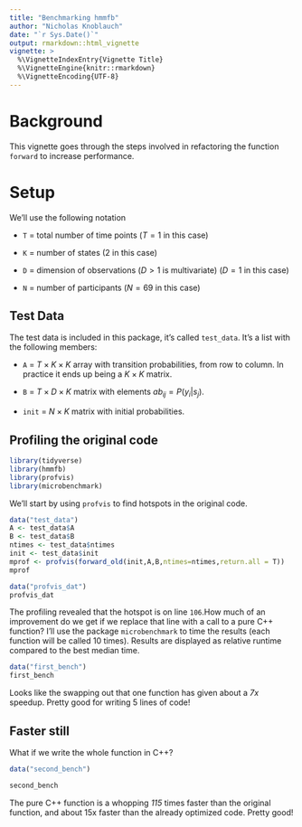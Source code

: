 ```yaml
---
title: "Benchmarking hmmfb"
author: "Nicholas Knoblauch"
date: "`r Sys.Date()`"
output: rmarkdown::html_vignette
vignette: >
  %\VignetteIndexEntry{Vignette Title}
  %\VignetteEngine{knitr::rmarkdown}
  %\VignetteEncoding{UTF-8}
---
```


# Background

This vignette goes through the steps involved in refactoring the
function `forward` to increase performance.

# Setup

We'll use the following notation

+ `T` = total number of time points ($T=1$ in this case)

+ `K` = number of states (2 in this case)

+ `D` = dimension of observations ($D>1$ is multivariate) ($D=1$ in this case)

+ `N` = number of participants ($N=69$ in this case)

## Test Data

The test data is included in this package, it's called `test_data`.
It's a list with the following members:

+ `A` = $T \times K \times K$ array with transition probabilities,
  from row to column.  In practice it ends up being a $K \times K$
  matrix.

+ `B` = $T \times D \times K$ matrix with elements $ab_{ij} = P(y_i|s_j)$.

+ `init` = $N \times K$ matrix with initial probabilities.

## Profiling the original code

```r
library(tidyverse)
library(hmmfb)
library(profvis)
library(microbenchmark)
```

We'll start by using `profvis` to find hotspots in the original code.

```r
data("test_data")
A <- test_data$A
B <- test_data$B
ntimes <- test_data$ntimes
init <- test_data$init
mprof <- profvis(forward_old(init,A,B,ntimes=ntimes,return.all = T))
mprof
```

```r
data("profvis_dat")
profvis_dat
```

The profiling revealed that the hotspot is on line `106`.How much of
an improvement do we get if we replace that line with a call to a pure
C++ function? I'll use the package `microbenchmark` to time the
results (each function will be called 10 times). Results are displayed
as relative runtime compared to the best median time.

```r
data("first_bench")
first_bench
```

Looks like the swapping out that one function has given about a *7x*
speedup. Pretty good for writing 5 lines of code!

## Faster still

What if we write the whole function in C++? 

```r
data("second_bench")

second_bench
```

The pure C++ function is a whopping *115* times faster than the
original function, and about 15x faster than the already optimized
code. Pretty good!
